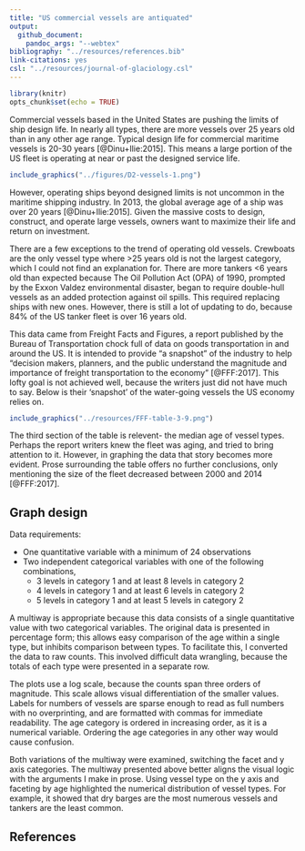 ```yaml
---
title: "US commercial vessels are antiquated"
output: 
  github_document: 
    pandoc_args: "--webtex"
bibliography: "../resources/references.bib"
link-citations: yes
csl: "../resources/journal-of-glaciology.csl"
---
```


```r
library(knitr)
opts_chunk$set(echo = TRUE)
```

Commercial vessels based in the United States are pushing the limits of ship design life. In nearly all types, there are more vessels over 25 years old than in any other age range. Typical design life for commercial maritime vessels is 20-30 years [@Dinu+Ilie:2015]. This means a large portion of the US fleet is operating at near or past the designed service life.

```r
include_graphics("../figures/D2-vessels-1.png")    
```

However, operating ships beyond designed limits is not uncommon in the maritime shipping industry. In 2013, the global average age of a ship was over 20 years [@Dinu+Ilie:2015]. Given the massive costs to design, construct, and operate large vessels, owners want to maximize their life and return on investment.

There are a few exceptions to the trend of operating old vessels. Crewboats are the only vessel type where >25 years old is not the largest category, which I could not find an explanation for. There are more tankers <6 years old than expected because The Oil Pollution Act (OPA) of 1990, prompted by the Exxon Valdez environmental disaster, began to require double-hull vessels as an added protection against oil spills. This required replacing  ships with new ones. However, there is still a lot of updating to do, because 84% of the US tanker fleet is over 16 years old.

This data came from Freight Facts and Figures, a report published by the Bureau of Transportation chock full of data on goods transportation in and around the US. It is intended to provide "a snapshot" of the industry to help "decision makers, planners, and the public understand the magnitude and importance of freight transportation to the economy" [@FFF:2017]. This lofty goal is not achieved well, because the writers just did not have much to say. Below is their 'snapshot' of the water-going vessels the US economy relies on.

```r
include_graphics("../resources/FFF-table-3-9.png")    
```

The third section of the table is relevent- the median age of vessel types. Perhaps the report writers knew the fleet was aging, and tried to bring attention to it. However, in graphing the data that story becomes more evident. Prose surrounding the table offers no further conclusions, only mentioning the size of the fleet decreased between 2000 and 2014 [@FFF:2017].

## Graph design

Data requirements:

- One quantitative variable with a minimum of 24 observations
- Two independent categorical variables with one of the following combinations,
  - 3 levels in category 1 and at least 8 levels in category 2
  - 4 levels in category 1 and at least 6 levels in category 2
  - 5 levels in category 1 and at least 5 levels in category 2

A multiway is appropriate because this data consists of a single quantitative value with two categorical variables. The original data is presented in percentage form; this allows easy comparison of the age within a single type, but inhibits comparison between types. To facilitate this, I converted the data to raw counts. This involved difficult data wrangling, because the totals of each type were presented in a separate row.

The plots use a log scale, because the counts span three orders of magnitude. This scale allows visual differentiation of the smaller values. Labels for numbers of vessels are sparse enough to read as full numbers with no overprinting, and are formatted with commas for immediate readability. The age category is ordered in increasing order, as it is a numerical variable. Ordering the age categories in any other way would cause confusion.

Both variations of the multiway were examined, switching the facet and y axis categories. The multiway presented above better aligns the visual logic with the arguments I make in prose. Using vessel type on the y axis and faceting by age highlighted the numerical distribution of vessel types. For example, it showed that dry barges are the most numerous vessels and tankers are the least common. 


## References
